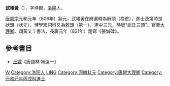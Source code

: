 '''武翊黃'''（{{bd|?||?||}}），字坤輿，[[洛陽|洛陽]]人。

[[唐憲宗|唐憲宗]]元和元年（806年）狀元，武翊黃在府選時為解頭（榜首），進士及第時是狀頭（狀元），博學宏詞科又為敕頭（第一），連中三元，時號“武氏三頭”。官至[[大理卿|大理卿]]。翊黃又工書法，長慶元年（821年）題寫《張誠碑》。

==參考書目==
* [[王讜|王讜]]《唐語林‧補遺一》

{{河南状元}}
[[Category:唐朝狀元|W]]
[[Category:洛阳人|Category:洛阳人]]
[[Category:武姓|LING]]
[[Category:河南状元|Category:河南状元]]
[[Category:唐朝大理卿|Category:唐朝大理卿]]
[[Category:元和元年丙戌科進士|Category:元和元年丙戌科進士]]